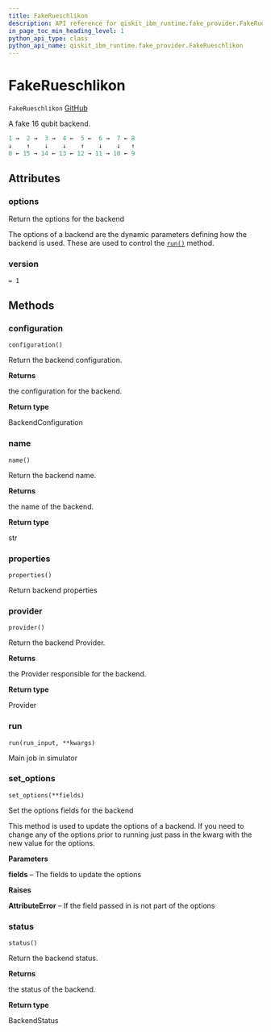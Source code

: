 ```yaml
---
title: FakeRueschlikon
description: API reference for qiskit_ibm_runtime.fake_provider.FakeRueschlikon
in_page_toc_min_heading_level: 1
python_api_type: class
python_api_name: qiskit_ibm_runtime.fake_provider.FakeRueschlikon
---
```


# FakeRueschlikon

<span id="qiskit_ibm_runtime.fake_provider.FakeRueschlikon" />

`FakeRueschlikon` [GitHub](https://github.com/Qiskit/qiskit-ibm-runtime/tree/main/qiskit_ibm_runtime/fake_provider/backends/rueschlikon/fake_rueschlikon.py#L21-L74 "view source code")

A fake 16 qubit backend.

```python
1 →  2 →  3 →  4 ←  5 ←  6 →  7 ← 8
↓    ↑    ↓    ↓    ↑    ↓    ↓   ↑
0 ← 15 → 14 ← 13 ← 12 → 11 → 10 ← 9
```

## Attributes

<span id="qiskit_ibm_runtime.fake_provider.FakeRueschlikon.options" />

### options

Return the options for the backend

The options of a backend are the dynamic parameters defining how the backend is used. These are used to control the [`run()`](#qiskit_ibm_runtime.fake_provider.FakeRueschlikon.run "qiskit_ibm_runtime.fake_provider.FakeRueschlikon.run") method.

<span id="qiskit_ibm_runtime.fake_provider.FakeRueschlikon.version" />

### version

`= 1`

## Methods

### configuration

<span id="qiskit_ibm_runtime.fake_provider.FakeRueschlikon.configuration" />

`configuration()`

Return the backend configuration.

**Returns**

the configuration for the backend.

**Return type**

BackendConfiguration

### name

<span id="qiskit_ibm_runtime.fake_provider.FakeRueschlikon.name" />

`name()`

Return the backend name.

**Returns**

the name of the backend.

**Return type**

str

### properties

<span id="qiskit_ibm_runtime.fake_provider.FakeRueschlikon.properties" />

`properties()`

Return backend properties

### provider

<span id="qiskit_ibm_runtime.fake_provider.FakeRueschlikon.provider" />

`provider()`

Return the backend Provider.

**Returns**

the Provider responsible for the backend.

**Return type**

Provider

### run

<span id="qiskit_ibm_runtime.fake_provider.FakeRueschlikon.run" />

`run(run_input, **kwargs)`

Main job in simulator

### set\_options

<span id="qiskit_ibm_runtime.fake_provider.FakeRueschlikon.set_options" />

`set_options(**fields)`

Set the options fields for the backend

This method is used to update the options of a backend. If you need to change any of the options prior to running just pass in the kwarg with the new value for the options.

**Parameters**

**fields** – The fields to update the options

**Raises**

**AttributeError** – If the field passed in is not part of the options

### status

<span id="qiskit_ibm_runtime.fake_provider.FakeRueschlikon.status" />

`status()`

Return the backend status.

**Returns**

the status of the backend.

**Return type**

BackendStatus

